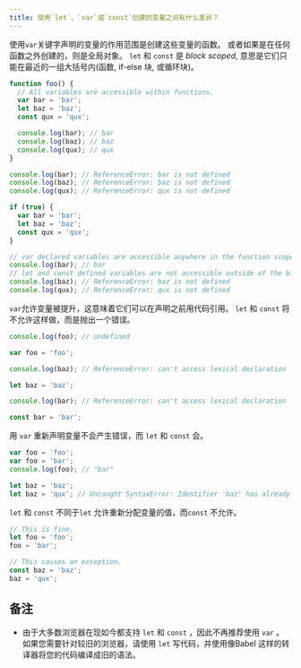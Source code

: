 ```yaml
---
title: 使用`let`、`var`或`const`创建的变量之间有什么差异？
---
```


使用`var`关键字声明的变量的作用范围是创建这些变量的函数。 或者如果是在任何函数之外创建的，则是全局对象。 `let` 和 `const` 是 _block scoped_, 意思是它们只能在最近的一组大括号内(函数, if-else 块, 或循环块)。

```js
function foo() {
  // All variables are accessible within functions.
  var bar = 'bar';
  let baz = 'baz';
  const qux = 'qux';

  console.log(bar); // bar
  console.log(baz); // baz
  console.log(qux); // qux
}

console.log(bar); // ReferenceError: bar is not defined
console.log(baz); // ReferenceError: baz is not defined
console.log(qux); // ReferenceError: qux is not defined
```

```js
if (true) {
  var bar = 'bar';
  let baz = 'baz';
  const qux = 'qux';
}

// var declared variables are accessible anywhere in the function scope.
console.log(bar); // bar
// let and const defined variables are not accessible outside of the block they were defined in.
console.log(baz); // ReferenceError: baz is not defined
console.log(qux); // ReferenceError: qux is not defined
```

`var`允许变量被提升，这意味着它们可以在声明之前用代码引用。 `let` 和 `const` 将不允许这样做，而是抛出一个错误。

```js
console.log(foo); // undefined

var foo = 'foo';

console.log(baz); // ReferenceError: can't access lexical declaration 'baz' before initialization

let baz = 'baz';

console.log(bar); // ReferenceError: can't access lexical declaration 'bar' before initialization

const bar = 'bar';
```

用 `var` 重新声明变量不会产生错误，而 `let` 和 `const` 会。

```js
var foo = 'foo';
var foo = 'bar';
console.log(foo); // "bar"

let baz = 'baz';
let baz = 'qux'; // Uncaught SyntaxError: Identifier 'baz' has already been declared
```

`let` 和 `const` 不同于`let` 允许重新分配变量的值，而`const` 不允许。

```js
// This is fine.
let foo = 'foo';
foo = 'bar';

// This causes an exception.
const baz = 'baz';
baz = 'qux';
```

## 备注

-   由于大多数浏览器在现如今都支持 `let` 和 `const` ，因此不再推荐使用 `var` 。 如果您需要针对较旧的浏览器，请使用 `let` 写代码，并使用像Babel 这样的转译器将您的代码编译成旧的语法。
